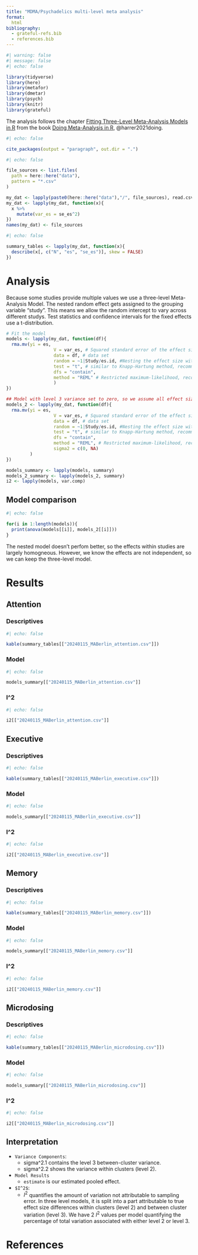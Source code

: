```yaml
---
title: "MDMA/Psychadelics multi-level meta analysis"
format: 
  html
bibliography:
  - grateful-refs.bib
  - references.bib
---
```


```r
#| warning: false
#| message: false
#| echo: false

library(tidyverse)
library(here)
library(metafor)
library(dmetar)
library(psych)
library(knitr)
library(grateful)
```

The analysis follows the chapter [Fitting Three-Level Meta-Analysis Models in R](https://bookdown.org/MathiasHarrer/Doing_Meta_Analysis_in_R/multilevel-ma.html#multilevel-R) from the book [Doing Meta-Analysis in R](https://bookdown.org/MathiasHarrer/Doing_Meta_Analysis_in_R/), @harrer2021doing. 
```r
#| echo: false

cite_packages(output = "paragraph", out.dir = ".")
```

```r
#| echo: false

file_sources <- list.files(
  path = here::here("data"),
  pattern = "*.csv"
)

my_dat <- lapply(paste0(here::here("data"),"/", file_sources), read.csv)
my_dat <- lapply(my_dat, function(x){
  x %>%
    mutate(var_es = se_es^2)
})
names(my_dat) <- file_sources
```

```r
#| echo: false

summary_tables <- lapply(my_dat, function(x){
  describe(x[, c("N", "es", "se_es")], skew = FALSE)
})
```

# Analysis
Because some studies provide multiple values we use a three-level Meta-Analysis Model. The nested random effect gets assigned to the grouping variable "study". This means we allow the random intercept to vary across different studys. 
Test statistics and confidence intervals for the fixed effects use a t-distribution.  

```r
# Fit the model
models <- lapply(my_dat, function(df){
  rma.mv(yi = es,
                  V = var_es, # Squared standard error of the effect size
                  data = df, # data set
                  random = ~1|Study/es.id, #Nesting the effect size within the Studys
                  test = "t", # similar to Knapp-Hartung method, recommended
                  dfs = "contain",
                  method = "REML" # Restricted maximum-likelihood, recommended
                  )
})

## Model with level 3 variance set to zero, so we assume all effect sizes to be independent
models_2 <- lapply(my_dat, function(df){
  rma.mv(yi = es,
                  V = var_es, # Squared standard error of the effect size
                  data = df, # data set
                  random = ~1|Study/es.id, #Nesting the effect size within the Studys
                  test = "t", # similar to Knapp-Hartung method, recommended
                  dfs = "contain",
                  method = "REML", # Restricted maximum-likelihood, recommended
                  sigma2 = c(0, NA)         
         )
})

models_summary <- lapply(models, summary)
models_2_summary <- lapply(models_2, summary)
i2 <- lapply(models, var.comp)
```


## Model comparison
```r
#| echo: false

for(i in 1:length(models)){
  print(anova(models[[i]], models_2[[i]]))
}
```
The nested model doesn't perfom better, so the effects within studies are largely homogneous. However, we know the effects are not independent, so we can keep the three-level model. 

# Results
## Attention

### Descriptives
```r
#| echo: false

kable(summary_tables[["20240115_MABerlin_attention.csv"]])
```

### Model
```r
#| echo: false

models_summary[["20240115_MABerlin_attention.csv"]] 
```

### I^2
```r
#| echo: false

i2[["20240115_MABerlin_attention.csv"]] 
```

## Executive
### Descriptives
```r
#| echo: false

kable(summary_tables[["20240115_MABerlin_executive.csv"]])
```

### Model
```r
#| echo: false

models_summary[["20240115_MABerlin_executive.csv"]]
```

### I^2
```r
#| echo: false

i2[["20240115_MABerlin_executive.csv"]]
```

## Memory
### Descriptives
```r
#| echo: false

kable(summary_tables[["20240115_MABerlin_memory.csv"]])
```

### Model
```r
#| echo: false

models_summary[["20240115_MABerlin_memory.csv"]]
```

### I^2
```r
#| echo: false

i2[["20240115_MABerlin_memory.csv"]]
```

## Microdosing

### Descriptives
```r
#| echo: false

kable(summary_tables[["20240115_MABerlin_microdosing.csv"]])
```

### Model
```r
#| echo: false

models_summary[["20240115_MABerlin_microdosing.csv"]]
```

### I^2
```r
#| echo: false

i2[["20240115_MABerlin_microdosing.csv"]]
```


## Interpretation

- `Variance Components`:
    * sigma^2.1 contains the level 3 between-cluster variance.
    * sigma^2.2 shows the variance within clusters (level 2).
- `Model Results`
    * `estimate` is our estimated pooled effect. 
- `$I^2$`: 
    * $I^2$ quantifies the amount of variation not attributable to sampling error. In three level models, it is split into a part attributable to true effect size differences within clusters (level 2) and between cluster variation (level 3). 
We have 2 $I^2$ values per model quantifying the percentage of total variation associated with either level 2 or level 3. 

# References

